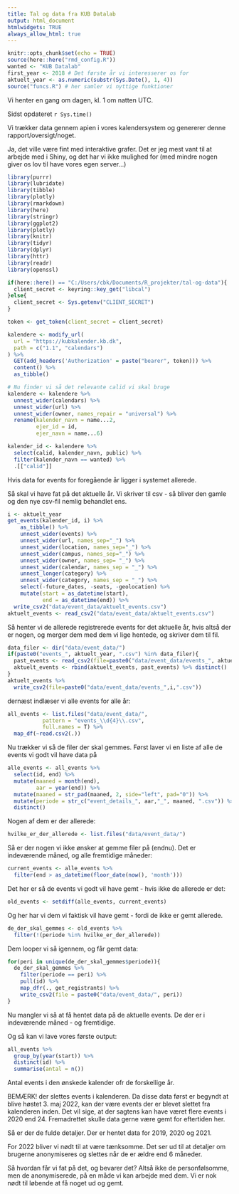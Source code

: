 ```yaml
---
title: Tal og data fra KUB Datalab
output: html_document
htmlwidgets: TRUE
always_allow_html: true
---
```

```r
knitr::opts_chunk$set(echo = TRUE)
source(here::here("rmd_config.R"))
wanted <- "KUB Datalab"
first_year <- 2018 # Det første år vi interesserer os for
aktuelt_year <- as.numeric(substr(Sys.Date(), 1, 4))
source("funcs.R") # her samler vi nyttige funktioner
```

Vi henter en gang om dagen, kl. 1 om natten UTC.

Sidst opdateret `r Sys.time()`




Vi trækker data gennem apien i vores kalendersystem og genererer denne 
rapport/oversigt/noget.

Ja, det ville være fint med interaktive grafer. Det er jeg mest vant til at 
arbejde med i Shiny, og det har vi ikke mulighed for (med mindre nogen giver
os lov til have vores egen server...)

```r
library(purrr)
library(lubridate)
library(tibble)  
library(plotly)
library(rmarkdown)
library(here)
library(stringr)
library(ggplot2)
library(plotly)
library(knitr)
library(tidyr)
library(dplyr)
library(httr) 
library(readr)
library(openssl)
```


```r
if(here::here() == "C:/Users/cbk/Documents/R_projekter/tal-og-data"){
  client_secret <- keyring::key_get("libcal")
}else{
  client_secret <- Sys.getenv("CLIENT_SECRET")
}
```

```r
token <- get_token(client_secret = client_secret)
```

```r
kalendere <- modify_url(
  url = "https://kubkalender.kb.dk",
  path = c("1.1", "calendars")
) %>% 
  GET(add_headers('Authorization' = paste("bearer", token))) %>% 
  content() %>% 
  as_tibble()
```

```r
# Nu finder vi så det relevante calid vi skal bruge
kalendere <- kalendere %>%
  unnest_wider(calendars) %>%
  unnest_wider(url) %>%
  unnest_wider(owner, names_repair = "universal") %>%
  rename(kalender_navn = name...2,
         ejer_id = id,
         ejer_navn = name...6)

kalender_id <- kalendere %>%
  select(calid, kalender_navn, public) %>%
  filter(kalender_navn == wanted) %>% 
  .[["calid"]]
```

Hvis data for events for foregående år ligger i systemet allerede.

Så skal vi have fat på det aktuelle år.
Vi skriver til csv - så bliver den gamle og den nye csv-fil nemlig 
behandlet ens.
```r
i <- aktuelt_year
get_events(kalender_id, i) %>% 
    as_tibble() %>% 
    unnest_wider(events) %>%
    unnest_wider(url, names_sep="_") %>%
    unnest_wider(location, names_sep="_") %>%
    unnest_wider(campus, names_sep="_") %>%
    unnest_wider(owner, names_sep= "_") %>%
    unnest_wider(calendar, names_sep = "_") %>% 
    unnest_longer(category) %>% 
    unnest_wider(category, names_sep = "_") %>% 
    select(-future_dates, -seats, -geolocation) %>% 
    mutate(start = as_datetime(start),
           end = as_datetime(end)) %>% 
  write_csv2("data/event_data/aktuelt_events.csv")
aktuelt_events <- read_csv2("data/event_data/aktuelt_events.csv")
```

Så henter vi de allerede registrerede events for det aktuelle år, hvis altså
der er nogen, og merger dem
med dem vi lige hentede, og skriver dem til fil.
```r
data_filer <- dir("data/event_data/")
if(paste0("events_", aktuelt_year, ".csv") %in% data_filer){
  past_events <- read_csv2(file=paste0("data/event_data/events_", aktuelt_year, ".csv"))
  aktuelt_events <- rbind(aktuelt_events, past_events) %>% distinct()
}
aktuelt_events %>% 
  write_csv2(file=paste0("data/event_data/events_",i,".csv"))
```


dernæst indlæser vi alle events for alle år:
```r
all_events <- list.files("data/event_data/", 
           pattern = "events_\\d{4}\\.csv",
           full.names = T) %>% 
  map_df(~read.csv2(.))
```

Nu trækker vi så de filer der skal gemmes. Først laver vi 
en liste af alle de events vi godt vil have data på
```r
alle_events <- all_events %>% 
  select(id, end) %>% 
  mutate(maaned = month(end),
         aar = year(end)) %>% 
  mutate(maaned = str_pad(maaned, 2, side="left", pad="0")) %>% 
  mutate(periode = str_c("event_details_", aar,"_", maaned, ".csv")) %>% 
  distinct()
```

Nogen af dem er der allerede:
```r
hvilke_er_der_allerede <- list.files("data/event_data/")
```

Så er der nogen vi ikke ønsker at gemme filer på (endnu).
Det er indeværende måned, og alle fremtidige måneder:
```r
current_events <- alle_events %>% 
  filter(end > as_datetime(floor_date(now(), 'month')))
```

Det her er så de events vi godt vil have gemt - hvis ikke de allerede 
er det:
```r
old_events <- setdiff(alle_events, current_events)
```

Og her har vi dem vi faktisk vil have gemt - fordi de ikke er gemt
allerede.
```r
de_der_skal_gemmes <- old_events %>% 
  filter(!(periode %in% hvilke_er_der_allerede))
```

Dem looper vi så igennem, og får gemt data:
```r
for(peri in unique(de_der_skal_gemmes$periode)){
  de_der_skal_gemmes %>% 
    filter(periode == peri) %>% 
    pull(id) %>% 
    map_dfr(., get_registrants) %>% 
    write_csv2(file = paste0("data/event_data/", peri))
}
```

Nu mangler vi så at få hentet data på de aktuelle events.
De der er i indeværende måned - og fremtidige.

Og så kan vi lave vores første output:
```r
all_events %>% 
  group_by(year(start)) %>% 
  distinct(id) %>% 
  summarise(antal = n())
```

Antal events i den ønskede kalender ofr de forskellige år.

BEMÆRK! der slettes events i kalenderen. Da disse data først er begyndt at blive
høstet 3. maj 2022, kan der være events der er blevet slettet fra kalenderen inden.
Det vil sige, at der sagtens kan have været flere events i 2020 end 24. 
Fremadrettet skulle data gerne være gemt for eftertiden her.

Så er der de fulde detaljer. Der er hentet data for 2019, 2020 og 2021. 

For 2022 bliver vi nødt til at være tænksomme. Det ser ud til at detaljer om
brugerne anonymiseres og slettes når de er ældre end 6 måneder.

Så hvordan får vi fat på det, og bevarer det? Altså ikke de personfølsomme, men
de anonymiserede, på en måde vi kan arbejde med dem.
Vi er nok nødt til løbende at få noget ud og gemt.
